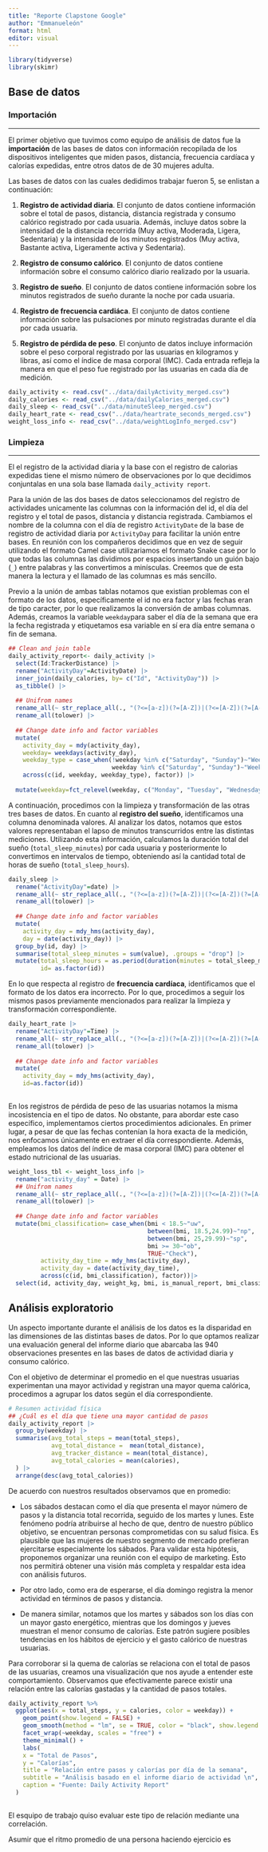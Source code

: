 ```yaml
---
title: "Reporte Clapstone Google"
author: "Emmanueleón"
format: html
editor: visual
---
```


```r
library(tidyverse)
library(skimr)
```

## Base de datos

### Importación

------------------------------------------------------------------------

El primer objetivo que tuvimos como equipo de análisis de datos fue la **importación** de las bases de datos con información recopilada de los dispositivos inteligentes que miden pasos, distancia, frecuencia cardíaca y calorías expedidas, entre otros datos de de 30 mujeres adulta.

Las bases de datos con las cuales dedidimos trabajar fueron 5, se enlistan a continuación:

1.  **Registro de actividad diaria**. El conjunto de datos contiene información sobre el total de pasos, distancia, distancia registrada y consumo calórico registrado por cada usuaria. Además, incluye datos sobre la intensidad de la distancia recorrida (Muy activa, Moderada, Ligera, Sedentaria) y la intensidad de los minutos registrados (Muy activa, Bastante activa, Ligeramente activa y Sedentaria).

2.  **Registro de consumo calórico**. El conjunto de datos contiene información sobre el consumo calórico diario realizado por la usuaria.

3.  **Registro de sueño**. El conjunto de datos contiene información sobre los minutos registrados de sueño durante la noche por cada usuaria.

4.  **Registro de frecuencia cardiáca**. El conjunto de datos contiene información sobre las pulsaciones por minuto registradas durante el día por cada usuaria.

5.  **Registro de pérdida de peso**. El conjunto de datos incluye información sobre el peso corporal registrado por las usuarias en kilogramos y libras, así como el índice de masa corporal (IMC). Cada entrada refleja la manera en que el peso fue registrado por las usuarias en cada día de medición.

```r

daily_activity <- read.csv("../data/dailyActivity_merged.csv")
daily_calories <- read_csv("../data/dailyCalories_merged.csv")
daily_sleep <- read_csv("../data/minuteSleep_merged.csv")
daily_heart_rate <- read_csv("../data/heartrate_seconds_merged.csv")
weight_loss_info <- read_csv("../data/weightLogInfo_merged.csv")
```

### Limpieza

------------------------------------------------------------------------

El el registro de la actividad diaria y la base con el registro de calorias expedidas tiene el mismo número de observaciones por lo que decidimos conjuntalas en una sola base llamada `daily_activity report`.

Para la unión de las dos bases de datos seleccionamos del registro de actividades unicamente las columnas con la información del id, el día del registro y el total de pasos, distancia y distancia registrada. Cambiamos el nombre de la columna con el día de registro `ActivityDate` de la base de registro de actividad diaria por `ActivityDay` para facilitar la unión entre bases. En reunión con los compañeros decidimos que en vez de seguir utilizando el formato Camel case utilizariamos el formato Snake case por lo que todas las columnas las dividimos por espacios insertando un guión bajo (`_`) entre palabras y las convertimos a minísculas. Creemos que de esta manera la lectura y el llamado de las columnas es más sencillo.

Previo a la unión de ambas tablas notamos que existian problemas con el formato de los datos, específicamente el id no era factor y las fechas eran de tipo caracter, por lo que realizamos la conversión de ambas columnas. Además, creamos la variable `weekday`para saber el día de la semana que era la fecha registrada y etiquetamos esa variable en sí era día entre semana o fin de semana.

```r

## Clean and join table
daily_activity_report<- daily_activity |> 
  select(Id:TrackerDistance) |> 
  rename("ActivityDay"=ActivityDate) |> 
  inner_join(daily_calories, by= c("Id", "ActivityDay")) |> 
  as_tibble() |> 
  
  ## Unifrom names
  rename_all(~ str_replace_all(., "(?<=[a-z])(?=[A-Z])|(?<=[A-Z])(?=[A-Z][a-z])", "_")) |> 
  rename_all(tolower) |>
  
  ## Change date info and factor variables 
  mutate(
    activity_day = mdy(activity_day), 
    weekday= weekdays(activity_day),
    weekday_type = case_when(!weekday %in% c("Saturday", "Sunday")~"Weekday", 
                             weekday %in% c("Saturday", "Sunday")~"Weekend"),
    across(c(id, weekday, weekday_type), factor)) |> 
  
  mutate(weekday=fct_relevel(weekday, c("Monday", "Tuesday", "Wednesday", "Thursday", "Friday","Saturday", "Sunday")))

```

A continuación, procedimos con la limpieza y transformación de las otras tres bases de datos. En cuanto al **registro del sueño**, identificamos una columna denominada valores. Al analizar los datos, notamos que estos valores representaban el lapso de minutos transcurridos entre las distintas mediciones. Utilizando esta información, calculamos la duración total del sueño (`total_sleep_minutes`) por cada usuaria y posteriormente lo convertimos en intervalos de tiempo, obteniendo así la cantidad total de horas de sueño (`total_sleep_hours`).

```r
daily_sleep |> 
  rename("ActivityDay"=date) |> 
  rename_all(~ str_replace_all(., "(?<=[a-z])(?=[A-Z])|(?<=[A-Z])(?=[A-Z][a-z])", "_")) |> 
  rename_all(tolower) |>
  
  ## Change date info and factor variables 
  mutate(
    activity_day = mdy_hms(activity_day), 
    day = date(activity_day)) |>
  group_by(id, day) |> 
  summarise(total_sleep_minutes = sum(value), .groups = "drop") |> 
  mutate(total_sleep_hours = as.period(duration(minutes = total_sleep_minutes)), 
         id= as.factor(id))
```

En lo que respecta al registro de **frecuencia cardíaca**, identificamos que el formato de los datos era incorrecto. Por lo que, procedimos a seguir los mismos pasos previamente mencionados para realizar la limpieza y transformación correspondiente.

```r
daily_heart_rate |> 
  rename("ActivityDay"=Time) |> 
  rename_all(~ str_replace_all(., "(?<=[a-z])(?=[A-Z])|(?<=[A-Z])(?=[A-Z][a-z])", "_")) |> 
  rename_all(tolower) |>
  
  ## Change date info and factor variables 
  mutate(
    activity_day = mdy_hms(activity_day), 
    id=as.factor(id))
  
```

En los registros de pérdida de peso de las usuarias notamos la misma incosistencia en el tipo de datos. No obstante, para abordar este caso específico, implementamos ciertos procedimientos adicionales. En primer lugar, a pesar de que las fechas contenían la hora exacta de la medición, nos enfocamos únicamente en extraer el día correspondiente. Además, empleamos los datos del índice de masa corporal (IMC) para obtener el estado nutricional de las usuarias.

```r
weight_loss_tbl <- weight_loss_info |> 
  rename("activity_day" = Date) |> 
  ## Unifrom names
  rename_all(~ str_replace_all(., "(?<=[a-z])(?=[A-Z])|(?<=[A-Z])(?=[A-Z][a-z])", "_")) |> 
  rename_all(tolower) |> 
  
  ## Change date info and factor variables 
  mutate(bmi_classification= case_when(bmi < 18.5~"uw", 
                                       between(bmi, 18.5,24.99)~"np",
                                       between(bmi, 25,29.99)~"sp",
                                       bmi >= 30~"ob",
                                       TRUE~"Check"), 
         activity_day_time = mdy_hms(activity_day),
         activity_day = date(activity_day_time), 
         across(c(id, bmi_classification), factor))|> 
  select(id, activity_day, weight_kg, bmi, is_manual_report, bmi_classification)
```

## Análisis exploratorio

Un aspecto importante durante el análisis de los datos es la disparidad en las dimensiones de las distintas bases de datos. Por lo que optamos realizar una evaluación general del informe diario que abarcaba las 940 observaciones presentes en las bases de datos de actividad diaria y consumo calórico.

Con el objetivo de determinar el promedio en el que nuestras usuarias experimentan una mayor actividad y registran una mayor quema calórica, procedimos a agrupar los datos según el día correspondiente.

```r
# Resumen actividad física 
## ¿Cuál es el día que tiene una mayor cantidad de pasos
daily_activity_report |> 
  group_by(weekday) |> 
  summarise(avg_total_steps = mean(total_steps), 
            avg_total_distance =  mean(total_distance), 
            avg_tracker_distance = mean(total_distance), 
            avg_total_calories = mean(calories), 
  ) |> 
  arrange(desc(avg_total_calories))
```

De acuerdo con nuestros resultados observamos que en promedio:

-   Los sábados destacan como el día que presenta el mayor número de pasos y la distancia total recorrida, seguido de los martes y lunes. Este fenómeno podría atribuirse al hecho de que, dentro de nuestro público objetivo, se encuentran personas comprometidas con su salud física. Es plausible que las mujeres de nuestro segmento de mercado prefieran ejercitarse especialmente los sábados. Para validar esta hipótesis, proponemos organizar una reunión con el equipo de marketing. Esto nos permitirá obtener una visión más completa y respaldar esta idea con análisis futuros.

-   Por otro lado, como era de esperarse, el día domingo registra la menor actividad en términos de pasos y distancia.

-   De manera similar, notamos que los martes y sábados son los días con un mayor gasto energético, mientras que los domingos y jueves muestran el menor consumo de calorías. Este patrón sugiere posibles tendencias en los hábitos de ejercicio y el gasto calórico de nuestras usuarias. 

Para corroborar si la quema de calorías se relaciona con el total de pasos de las usuarias, creamos una visualización que nos ayude a entender este comportamiento. Observamos que efectivamente parece existir una relación entre las calorías gastadas y la cantidad de pasos totales. 

```r
daily_activity_report %>%
  ggplot(aes(x = total_steps, y = calories, color = weekday)) +
    geom_point(show.legend = FALSE) +
    geom_smooth(method = "lm", se = TRUE, color = "black", show.legend = FALSE) +
    facet_wrap(~weekday, scales = "free") +
    theme_minimal() +
    labs(
    x = "Total de Pasos",
    y = "Calorías",
    title = "Relación entre pasos y calorías por día de la semana",
    subtitle = "Análisis basado en el informe diario de actividad \n",
    caption = "Fuente: Daily Activity Report"
  )
  
```

El esquipo de trabajo quiso evaluar este tipo de relación mediante una correlación.




Asumir que el ritmo promedio de una persona haciendo ejercicio es
